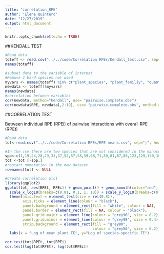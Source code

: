 ```yaml
---
title: "correlation_RPE"
author: "Elena Quintero"
date: "12/27/2019"
output: html_document
---
```


```r
knitr::opts_chunk$set(echo = TRUE)
```

##KENDALL TEST

```r
#Read data
toteff <- read.csv("../../code/Correlation RPEs/Kendall_test.csv", sep=";", header=T )
names(toteff)
```

```r
#subset data to the variable of interest
#Remove 2 bird species not used
myvars <- names(toteff) %in% c("plant_species", "plant_familiy", "quantity_mean", "energy_fruit", "Euphonia_pectoralis", "Tangara_cayana") 
newdata <- toteff[!myvars]
names(newdata)
#correlation between variables
cor(newdata, method="kendall", use= "pairwise.complete.obs")
cor(newdata$RPE, newdata[,2:19], use= "pairwise.complete.obs", method = "kendall")
```

##CORRELATION TEST

Between individual RPE (RPEi) of pairwise interactions with overall RPE (RPEt)
```r
#Read data
tot<-read.csv("../../code/Correlation RPEs/RPE means.csv", sep=";", header=T)

#In the csv there are two species that are not considered in the manuscript: "Euphonia_pectoralis", "Tangara_cayana" - we remove these 2 frugivore spp and remove all the plants with one replicate.
spp<-c(1,19,24,28,29,33,37,52,57,58,59,68,71,80,81,87,88,123,129,130,161,162)
tot <-tot [-spp,]
#restart numeration in the new dataset  
rownames(tot) <- NULL

```


```r
#Create correlation plot
library(ggplot2)
ggplot(tot, aes(RPEt, RPEi)) + geom_point() + geom_smooth(color="red", method="loess") +
  scale_x_log10(breaks=c(0.01, 0.1, 1, 10)) + scale_y_log10(breaks=c(0.01, 0.1, 1, 10))+
  theme(axis.text = element_text(size = rel(0.8)), 
        axis.ticks = element_line(colour = "black"), 
        panel.background = element_rect(fill = "white", colour = NA), 
        panel.border = element_rect(fill = NA, colour = "black"), 
        panel.grid.major = element_line(colour = "grey90", size = 0.2), 
        panel.grid.minor = element_line(colour = "grey98", size = 0.4), 
        strip.background = element_rect(fill = "grey80", 
                                        colour = "grey50", size = 0.2))+
  labs(x = "Log of mean plant TE", y="Log of species-specific TE")

cor.test(tot$RPEt, tot$RPEi)
cor.test(log(tot$RPEt), log(tot$RPEi))
```


